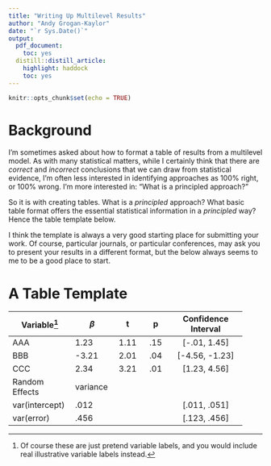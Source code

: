 ```yaml
---
title: "Writing Up Multilevel Results"
author: "Andy Grogan-Kaylor"
date: "`r Sys.Date()`"
output:
  pdf_document:
    toc: yes
  distill::distill_article:
    highlight: haddock
    toc: yes
---
```


```r

knitr::opts_chunk$set(echo = TRUE)

```

# Background

I'm sometimes asked about how to format a table of results from a multilevel model. As with many statistical matters, while I certainly think that there are *correct* and *incorrect* conclusions that we can draw from statistical evidence, I'm often less interested in identifying approaches as 100% right, or 100% wrong. I'm more interested in: "What is a principled approach?"

So it is with creating tables. What is a *principled* approach? What basic table format offers the essential statistical information in a *principled* way? Hence the table template below.

I think the template is always a very good starting place for submitting your work. Of course, particular journals, or particular conferences, may ask you to present your results in a different format, but the below always seems to me to be a good place to start.

# A Table Template

------------------------------------------------------------------
Variable[^1]      $\beta$    t        p      Confidence Interval
-------           -------  ------   ------  ---------------------
AAA               1.23     1.11     .15     [-.01, 1.45]

BBB               -3.21    2.01     .04     [-4.56, -1.23]

CCC               2.34     3.21     .01     [1.23, 4.56]

Random            variance
Effects

var(intercept)    .012                       [.011, .051]

var(error)        .456                       [.123, .456]
------------------------------------------------------------------

[^1]: Of course these are just pretend variable labels, and you would include real illustrative variable labels instead.





